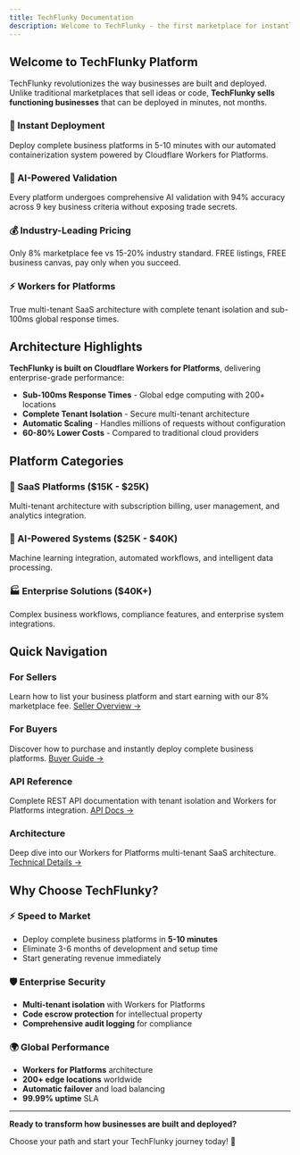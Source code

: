 ```yaml
---
title: TechFlunky Documentation
description: Welcome to TechFlunky - the first marketplace for instantly deployable business platforms
---
```


## Welcome to TechFlunky Platform

TechFlunky revolutionizes the way businesses are built and deployed. Unlike traditional marketplaces that sell ideas or code, **TechFlunky sells functioning businesses** that can be deployed in minutes, not months.

### 🚀 Instant Deployment
Deploy complete business platforms in 5-10 minutes with our automated containerization system powered by Cloudflare Workers for Platforms.

### 🤖 AI-Powered Validation
Every platform undergoes comprehensive AI validation with 94% accuracy across 9 key business criteria without exposing trade secrets.

### 💰 Industry-Leading Pricing
Only 8% marketplace fee vs 15-20% industry standard. FREE listings, FREE business canvas, pay only when you succeed.

### ⚡ Workers for Platforms
True multi-tenant SaaS architecture with complete tenant isolation and sub-100ms global response times.

## Architecture Highlights

**TechFlunky is built on Cloudflare Workers for Platforms**, delivering enterprise-grade performance:

- **Sub-100ms Response Times** - Global edge computing with 200+ locations
- **Complete Tenant Isolation** - Secure multi-tenant architecture
- **Automatic Scaling** - Handles millions of requests without configuration
- **60-80% Lower Costs** - Compared to traditional cloud providers

## Platform Categories

### 🏢 SaaS Platforms ($15K - $25K)
Multi-tenant architecture with subscription billing, user management, and analytics integration.

### 🤖 AI-Powered Systems ($25K - $40K)
Machine learning integration, automated workflows, and intelligent data processing.

### 🏭 Enterprise Solutions ($40K+)
Complex business workflows, compliance features, and enterprise system integrations.

## Quick Navigation

### For Sellers
Learn how to list your business platform and start earning with our 8% marketplace fee.
[Seller Overview →](/sellers/overview/)

### For Buyers
Discover how to purchase and instantly deploy complete business platforms.
[Buyer Guide →](/buyers/overview/)

### API Reference
Complete REST API documentation with tenant isolation and Workers for Platforms integration.
[API Docs →](/api/overview/)

### Architecture
Deep dive into our Workers for Platforms multi-tenant SaaS architecture.
[Technical Details →](/architecture/overview/)

## Why Choose TechFlunky?

### ⚡ Speed to Market
- Deploy complete business platforms in **5-10 minutes**
- Eliminate 3-6 months of development and setup time
- Start generating revenue immediately

### 🛡️ Enterprise Security
- **Multi-tenant isolation** with Workers for Platforms
- **Code escrow protection** for intellectual property
- **Comprehensive audit logging** for compliance

### 🌍 Global Performance
- **Workers for Platforms** architecture
- **200+ edge locations** worldwide
- **Automatic failover** and load balancing
- **99.99% uptime** SLA

---

**Ready to transform how businesses are built and deployed?**

Choose your path and start your TechFlunky journey today! 🚀
